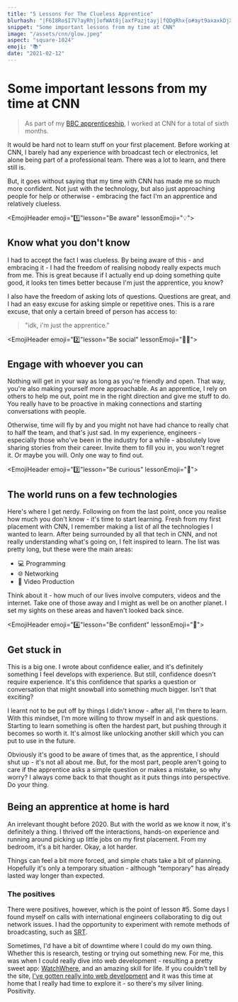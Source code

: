 ```yaml
---
title: "5 Lessons For The Clueless Apprentice"
blurhash: "|F6I8Ro$I7V?ayRhj]ofWAt8j[axfPazjtayj[fQDgRhx{o#ayt9axaxkDjXWBkDj]ayj[j[j[a}%johMvWAj]W9f6j@WAt8a#aeayj[j@axf6axV=WAo#j]WAj[j]j]kDoKWBfkj@aeayj]j]j]axWBjuj]ogkCaeadWA"
snippet: "Some important lessons from my time at CNN"
image: "/assets/cnn/glow.jpeg"
aspect: "square-1024"
emoji: "📚"
date: "2021-02-12"
---
```


# Some important lessons from my time at CNN

> As part of my [BBC apprenticeship](/bbc), I worked at CNN for a total of sixth months.

It would be hard not to learn stuff on your first placement. Before working at CNN, I barely had any experience with broadcast tech or electronics, let alone being part of a professional team. There was a lot to learn, and there still is.

But, it goes without saying that my time with CNN has made me so much more confident. Not just with the technology, but also just approaching people for help or otherwise - embracing the fact I'm an apprentice and relatively clueless.

<EmojiHeader emoji="1️⃣"lesson="Be aware" lessonEmoji="💡">

## Know what you don't know

</EmojiHeader>

<Picture
	pic="/assets/bbc/cable.jpg"
	caption=""
	alt="Network cable in server room"
/>

I had to accept the fact I was clueless. By being aware of this - and embracing it - I had the freedom of realising nobody really expects much from me. This is great because if I actually end up doing something quite good, it looks ten times better because I'm just the apprentice, you know?

I also have the freedom of asking lots of questions. Questions are great, and I had an easy excuse for asking simple or repetitive ones. This is a rare excuse, that only a certain breed of person has access to:

> "idk, i'm just the apprentice."

<EmojiHeader emoji="2️⃣"lesson="Be social" lessonEmoji="✌🏼">

## Engage with whoever you can

</EmojiHeader>

Nothing will get in your way as long as you're <StandoutText>friendly and open.</StandoutText> That way, you're also making yourself more approachable. As an apprentice, I rely on others to help me out, point me in the right direction and give me stuff to do. You really have to be proactive in making connections and starting conversations with people.

Otherwise, time will fly by and you might not have had chance to really chat to half the team, and that's just sad. In my experience, engineers - especially those who've been in the industry for a while - absolutely love sharing stories from their career. Invite them to fill you in, you won't regret it. Or maybe you will. Only one way to find out.

<EmojiHeader emoji="3️⃣"lesson="Be curious" lessonEmoji="💭">

## The world runs on a few technologies

</EmojiHeader>

<Picture
	pic="/assets/cnn/pi.gif"
	caption=""
	alt="Raspberry Pi computer board"
/>

Here's where I get nerdy. Following on from the last point, once you realise how much you don't know - it's time to start learning. Fresh from my first placement with CNN, I remember making a list of all the technologies I wanted to learn. After being surrounded by all that tech in CNN, and not really understanding what's going on, I felt inspired to learn. The list was pretty long, but these were the main areas:

-   <span className="not-italic text-white">💻</span> Programming
-   <span className="not-italic text-white">🌐</span> Networking
-   <span className="not-italic text-white">🎥</span> Video Production

Think about it - how much of our lives involve computers, videos and the internet. Take one of those away and I might as well be on another planet. I set my sights on these areas and haven't looked back since.

<EmojiHeader emoji="4️⃣"lesson="Be confident" lessonEmoji="🤘">

## Get stuck in

</EmojiHeader>

This is a big one. I wrote about confidence ealier, and it's definitely something I feel develops with experience. But still, confidence doesn't require experience. It's this confidence that sparks a question or conversation that might snowball into something much bigger. Isn't that exciting?

I learnt not to be put off by things I didn't know - after all, I'm there to learn. With this mindset, I'm more willing to throw myself in and ask questions. Starting to learn something is often the hardest part, but pushing through it becomes so worth it. It's almost like unlocking another skill which you can put to use in the future.

Obviously it's good to be aware of times that, as the apprentice, I should shut up - it's not all about me. But, for the most part, people aren't going to care if the apprentice asks a simple question or makes a mistake, so why worry? I always come back to that thought as it puts things into perspective. <StandoutText>Do your thing.</StandoutText>

<EmojiHeader emoji="5️⃣" lesson="Be positive" lessonEmoji="🌞">

## Being an apprentice at home is hard

</EmojiHeader>

<Picture
	pic="/assets/cnn/zoom.jpg"
	caption="Zoom. It's not the same, man."
	alt="Laptop with Zoom"
/>

An irrelevant thought before 2020. But with the world as we know it now, it's definitely a thing. I thrived off the interactions, hands-on experience and running around picking up little jobs on my first placement. From my bedroom, it's a bit harder. <StandoutText>Okay, a lot harder.</StandoutText>

Things can feel a bit more forced, and simple chats take a bit of planning. Hopefully it's only a temporary situation - although "temporary" has already lasted way longer than expected.

### The positives

There were positives, however, which is the point of lesson #5. Some days I found myself on calls with international engineers collaborating to dig out network issues. I had the opportunity to experiment with remote methods of broadcasting, such as [SRT](https://www.haivision.com/products/srt-secure-reliable-transport).

Sometimes, I'd have a bit of downtime where I could do my own thing. Whether this is research, testing or trying out something new. For me, this was when I could really dive into web development - resulting a pretty sweet app: [WatchWhere](/projects/watchwhere), and an amazing skill for life. If you couldn't tell by the site, [I've gotten really into web development](/projects) and it was this time at home that I really had time to explore it - so there's my silver lining. <StandoutText>Positivity.</StandoutText>
